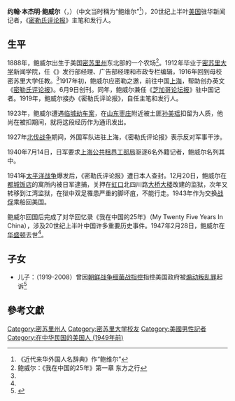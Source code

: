 {{Infobox person
| 姓名     = 约翰·本杰明·鲍威尔
| 圖像     = 
| 圖像說明 = 
| 出生名   = 
| 出生日期 = 1888年
| 出生地點 = {{USA}}[[密苏里州|密苏里州]]
| 逝世日期 = {{Death date and age|1947|2|28|1888}}
| 逝世地點 = {{USA}}[[華盛頓哥倫比亞特區|華盛頓特區]]
| 國籍     = 
| 母校     = [[密苏里大学|密苏里大学]]新闻学院
| 職業     = 記者
| 兒女     = {{le|约翰·W·鲍威尔|John W. Powell}}
}}
'''约翰·本杰明·鲍威尔'''（{{lang-en|'''John Benjamin Powell'''}}，{{bd|1888年||1947年|2月28日}}）（中文当时稱为“鲍维尔”<ref>《近代来华外国人名辞典》作“鲍维尔”</ref>），20世纪上半叶[[美国|美国]]驻华新闻记者，《[[密勒氏评论报|密勒氏评论报]]》主笔和发行人。

==生平==
1888年，鲍威尔出生于美国[[密苏里州|密苏里州]]东北部的一个农场<ref name=":0">鲍威尔：《我在中国的25年》第一章 东方之行</ref>。1912年毕业于[[密苏里大学|密苏里大学]]新闻学院，任《{{tsl|en|Hannibal Courier-Post|信使报 (汉尼巴尔)|信使报}}》发行部经理、广告部经理和市政专栏编辑，1916年回到母校密苏里大学任教。<ref name=":0" />1917年初，鲍威尔应密勒之邀，前往中国[[上海|上海]]，帮助创办英文《[[密勒氏评论报|密勒氏评论报]]》。6月9日创刊。同年，鲍威尔兼任《[[芝加哥论坛报|芝加哥论坛报]]》驻中国记者。1919年，鲍威尔接办《密勒氏评论报》，自任主笔和发行人。

1923年，鲍威尔遭遇[[临城劫车案|临城劫车案]]，在[[山东|山东]][[枣庄|枣庄]]附近被土匪[[孙美瑶|孙美瑶]]扣留为人质，他尚在被扣期间，就将这段经历作为通讯发出。

1927年[[北伐战争|北伐战争]]期间，外国军队进驻上海，《密勒氏评论报》表示反对军事干涉。

1940年7月14日，日军要求[[上海公共租界工部局|上海公共租界工部局]]驱逐6名外籍记者，鲍威尔名列其中。

1941年[[太平洋战争|太平洋战争]]爆发后，《密勒氏评论报》遭日本人查封。12月20日，鲍威尔在[[都城饭店|都城饭店]]的寓所内被日军逮捕，关押在[[虹口|虹口]]北四川路[[大桥大楼|大桥大楼]]改建的监狱，次年又转移到江湾监狱，在狱中双足罹患严重的脚坏疽，不能行走。1943年作为交换[[战俘|战俘]]乘船回美国。

鲍威尔回国后完成了对华回忆录《我在中国的25年》（My Twenty Five Years In China），涉及20世纪上半叶中国许多重要历史事件。1947年2月28日，鲍威尔在[[华盛顿|华盛顿]]去世<ref name=":1" />。

==子女==
*儿子：{{le|约翰·W·鲍威尔|John W. Powell}}（1919-2008）曾因[[朝鲜战争细菌战指控|朝鲜战争细菌战指控]]指控美国政府被[[煽动叛乱|煽动叛乱罪]]起诉<ref name=":1">{{Cite news|title=John W. Powell, 89, Dies; Writer in Sedition Case|url=https://www.nytimes.com/2008/12/17/us/17powell.html|newspaper=[[The_New_York_Times|The New York Times]]|date=2008-12-17|accessdate=2021-08-24|issn=0362-4331|language=en-US|first=Margalit|last=Fox|archive-date=2021-01-15|archive-url=https://web.archive.org/web/20210115004922/https://www.nytimes.com/2008/12/17/us/17powell.html|dead-url=no}}</ref>
== 參考文獻 ==
{{reflist}}
{{Authority control}}

{{DEFAULTSORT:Powell,John Benjamin}}
[[Category:密苏里州人|Category:密苏里州人]]
[[Category:密苏里大学校友|Category:密苏里大学校友]]
[[Category:美國男性記者|Category:美國男性記者]]
[[Category:在中华民国的美国人_(1949年前)|Category:在中华民国的美国人 (1949年前)]]